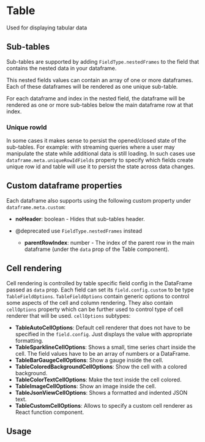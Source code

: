 
# Table

Used for displaying tabular data

## Sub-tables

Sub-tables are supported by adding `FieldType.nestedFrames` to the field that contains the nested data in your dataframe.

This nested fields values can contain an array of one or more dataframes. Each of these dataframes will be rendered as one unique sub-table.

For each dataframe and index in the nested field, the dataframe will be rendered as one or more sub-tables below the main dataframe row at that index.

### Unique rowId

In some cases it makes sense to persist the opened/closed state of the sub-tables. For example: with streaming queries where a user may manipulate the state while additional data is still loading. In such cases use `dataframe.meta.uniqueRowIdFields` property to specify which fields create unique row id and table will use it to persist the state across data changes.

## Custom dataframe properties

Each dataframe also supports using the following custom property under `dataframe.meta.custom`:

- **noHeader**: boolean - Hides that sub-tables header.

- @deprecated use `FieldType.nestedFrames` instead
  - **parentRowIndex**: number - The index of the parent row in the main dataframe (under the `data` prop of the Table component).

## Cell rendering

Cell rendering is controlled by table specific field config in the DataFrame passed as `data` prop. Each field can set its `field.config.custom` to be type `TableFieldOptions`. `TableFieldOptions` contain generic options to control some aspects of the cell and column rendering. They also contain `cellOptions` property which can be further used to control type of cell renderer that will be used. `cellOptions` subtypes:

- **TableAutoCellOptions**: Default cell renderer that does not have to be specified in the `field.config`. Just displays the value with appropriate formatting.
- **TableSparklineCellOptions**: Shows a small, time series chart inside the cell. The field values have to be an array of numbers or a DataFrame.
- **TableBarGaugeCellOptions**: Show a gauge inside the cell.
- **TableColoredBackgroundCellOptions**: Show the cell with a colored background.
- **TableColorTextCellOptions**: Make the text inside the cell colored.
- **TableImageCellOptions**: Show an image inside the cell.
- **TableJsonViewCellOptions**: Shows a formatted and indented JSON text.
- **TableCustomCellOptions**: Allows to specify a custom cell renderer as React function component.

## Usage

<ArgTypes of={Table} />
